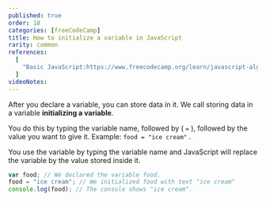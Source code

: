 ```yaml
---
published: true
order: 18
categories: [freeCodeCamp]
title: How to initialize a variable in JavaScript
rarity: common
references:
  [
    "Basic JavaScript:https://www.freecodecamp.org/learn/javascript-algorithms-and-data-structures/basic-javascript",
  ]
videoNotes:
---
```


After you declare a variable, you can store data in it.
We call storing data in a variable **initializing a variable**.

You do this by typing the variable name, followed by ( `=` ), followed by the value you want to give it. Example: `food = "ice cream"` .

You use the variable by typing the variable name and JavaScript will replace the variable by the value stored inside it.

```js
var food; // We declared the variable food.
food = "ice cream"; // We initialized food with text "ice cream"
console.log(food); // The console shows "ice cream".
```
